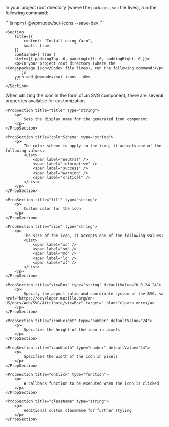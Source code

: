 
<Section contained={ true } style={{ paddingTop: 0 }}>
	<NodeJSWarning/>
</Section>

<Section title="Installation" style={{ paddingTop: 0, paddingBottom: 0 }}>
	<Section
		title={{
			content: "Install using NPM",
			small: true,
		}}
		contained={ true }
		style={{ paddingTop: 0, paddingLeft: 0, paddingRight: 0 }}>
		<p>In your project root directory (where the <Code>package.json</Code> file lives), run the following command:</p>
		```js
		npm i @wpmudev/sui-icons --save-dev
		```
	</Section>

	<Section
		title={{
			content: "Install using Yarn",
			small: true,
		}}
		contained={ true }
		style={{ paddingTop: 0, paddingLeft: 0, paddingRight: 0 }}>
		<p>In your project root directory (where the <Code>package.json</Code> file lives), run the following command:</p>
		```js
		yarn add @wpmudev/sui-icons --dev
		```
	</Section>
</Section>

<Section title="Props" border={true} style={{ paddingTop: 0 }}>
	<p>When utilizing the icon in the form of an SVG component, there are several properties available for customization.</p>

	<PropSection title="title" type="string">
		<p>
		    Sets the display name for the generated icon component
		</p>
    </PropSection>

	<PropSection title="colorScheme" type="string">
		<p>
		    The color scheme to apply to the icon, it accepts one of the following values:
			<List>
				<span label="neutral" />
				<span label="informative" />
				<span label="success" />
				<span label="warning" />
				<span label="critical" />
			</List>
		</p>
    </PropSection>

	<PropSection title="fill" type="string">
		<p>
			Custom color for the icon
		</p>
    </PropSection>

	<PropSection title="size" type="string">
		<p>
		    The size of the icon, it accepts one of the following values:
			<List>
				<span label="xs" />
				<span label="sm" />
				<span label="md" />
				<span label="lg" />
				<span label="xl" />
			</List>
		</p>
    </PropSection>

	<PropSection title="viewBox" type="string" defaultValue="0 0 24 24">
		<p>
			Specify the aspect ratio and coordinate system of the SVG. <a href="https://developer.mozilla.org/en-US/docs/Web/SVG/Attribute/viewBox" target="_blank">learn more</a>
		</p>
    </PropSection>

	<PropSection title="iconHeight" type="number" defaultValue="24">
		<p>
			Specifies the height of the icon in pixels 
		</p>
    </PropSection>

	<PropSection title="iconWidth" type="number" defaultValue="24">
		<p>
			Specifies the width of the icon in pixels
		</p>
    </PropSection>

	<PropSection title="onClick" type="function">
		<p>
			A callback function to be executed when the icon is clicked
		</p>
    </PropSection>

	<PropSection title="className" type="string">
		<p>
			Additional custom className for further styling
		</p>
    </PropSection>
</Section>

<CommonPropsNotice />

